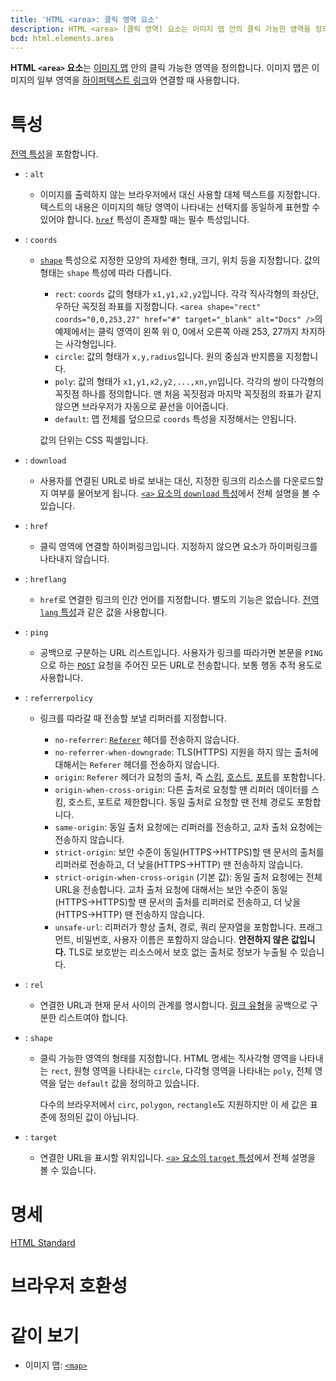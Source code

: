 ```yaml
---
title: 'HTML <area>: 클릭 영역 요소'
description: HTML <area> (클릭 영역) 요소는 이미지 맵 안의 클릭 가능한 영역을 정의합니다. 이미지 맵은 이미지의 일부 영역을 하이퍼텍스트 링크와 연결할 때 사용합니다.
bcd: html.elements.area
---
```


**HTML `<area>` 요소**는 [이미지 맵](./map) 안의 클릭 가능한 영역을 정의합니다. 이미지 맵은 이미지의 일부 영역을 [하이퍼텍스트 링크](https://developer.mozilla.org/en-US/docs/Glossary/Hyperlink)와 연결할 때 사용합니다.

# 특성

[전역 특성](/docs/Web/HTML/Global_attributes)을 포함합니다.

- : `alt`
  - 이미지를 출력하지 않는 브라우저에서 대신 사용할 대체 텍스트를 지정합니다. 텍스트의 내용은 이미지의 해당 영역이 나타내는 선택지를 동일하게 표현할 수 있어야 합니다. [`href`](#term-href) 특성이 존재할 때는 필수 특성입니다.
- : `coords`

  - [`shape`](#term-shape) 특성으로 지정한 모양의 자세한 형태, 크기, 위치 등을 지정합니다. 값의 형태는 `shape` 특성에 따라 다릅니다.

    - `rect`: `coords` 값의 형태가 `x1,y1,x2,y2`입니다. 각각 직사각형의 좌상단, 우하단 꼭짓점 좌표를 지정합니다. `<area shape="rect" coords="0,0,253,27" href="#" target="_blank" alt="Docs" />`의 예제에서는 클릭 영역이 왼쪽 위 0, 0에서 오른쪽 아래 253, 27까지 차지하는 사각형입니다.
    - `circle`: 값의 형태가 `x,y,radius`입니다. 원의 중심과 반지름을 지정합니다.
    - `poly`: 값의 형태가 `x1,y1,x2,y2,...,xn,yn`입니다. 각각의 쌍이 다각형의 꼭짓점 하나를 정의합니다. 맨 처음 꼭짓점과 마지막 꼭짓점의 좌표가 같지 않으면 브라우저가 자동으로 끝선을 이어줍니다.
    - `default`: 맵 전체를 덮으므로 `coords` 특성을 지정해서는 안됩니다.

    값의 단위는 CSS 픽셀입니다.

- : `download`
  - 사용자를 연결된 URL로 바로 보내는 대신, 지정한 링크의 리소스를 다운로드할지 여부를 물어보게 됩니다. [`<a>` 요소의 `download` 특성](./a#term-download)에서 전체 설명을 볼 수 있습니다.
- : `href`
  - 클릭 영역에 연결할 하이퍼링크입니다. 지정하지 않으면 요소가 하이퍼링크를 나타내지 않습니다.
- : `hreflang`
  - `href`로 연결한 링크의 인간 언어를 지정합니다. 별도의 기능은 없습니다. [전역 `lang` 특성](../Global_attributes#term-lang)과 같은 값을 사용합니다.
- : `ping`
  - 공백으로 구분하는 URL 리스트입니다. 사용자가 링크를 따라가면 본문을 `PING`으로 하는 [`POST`](https://developer.mozilla.org/ko/docs/Web/HTTP/Methods/POST) 요청을 주어진 모든 URL로 전송합니다. 보통 행동 추적 용도로 사용합니다.
- : `referrerpolicy`

  - 링크를 따라갈 때 전송할 보낼 리퍼러를 지정합니다.

    - `no-referrer`: [`Referer`](https://developer.mozilla.org/en-US/docs/Web/HTTP/Headers/Referer) 헤더를 전송하지 않습니다.
    - `no-referrer-when-downgrade`: TLS(HTTPS) 지원을 하지 않는 출처에 대해서는 `Referer` 헤더를 전송하지 않습니다.
    - `origin`: `Referer` 헤더가 요청의 출처, 즉 [스킴](https://developer.mozilla.org/en-US/docs/Learn/Common_questions/What_is_a_URL), [호스트](https://developer.mozilla.org/en-US/docs/Glossary/Host), [포트](https://developer.mozilla.org/en-US/docs/Glossary/Port)를 포함합니다.
    - `origin-when-cross-origin`: 다른 출처로 요청할 땐 리퍼러 데이터를 스킴, 호스트, 포트로 제한합니다. 동일 출처로 요청할 땐 전체 경로도 포함합니다.
    - `same-origin`: 동일 출처 요청에는 리퍼러를 전송하고, 교차 출처 요청에는 전송하지 않습니다.
    - `strict-origin`: 보안 수준이 동일(HTTPS→HTTPS)할 땐 문서의 출처를 리퍼러로 전송하고, 더 낮을(HTTPS→HTTP) 땐 전송하지 않습니다.
    - `strict-origin-when-cross-origin` (기본 값): 동일 출처 요청에는 전체 URL을 전송합니다. 교차 출처 요청에 대해서는 보안 수준이 동일(HTTPS→HTTPS)할 땐 문서의 출처를 리퍼러로 전송하고, 더 낮을(HTTPS→HTTP) 땐 전송하지 않습니다.
    - `unsafe-url`: 리퍼러가 항상 출처, 경로, 쿼리 문자열을 포함합니다. 프래그먼트, 비밀번호, 사용자 이름은 포함하지 않습니다. **안전하지 않은 값입니다.** TLS로 보호받는 리소스에서 보호 없는 출처로 정보가 누출될 수 있습니다.

- : `rel`
  - 연결한 URL과 현재 문서 사이의 관계를 명시합니다. [링크 유형](../Link_types)을 공백으로 구분한 리스트여야 합니다.
- : `shape`

  - 클릭 가능한 영역의 형태를 지정합니다. HTML 명세는 직사각형 영역을 나타내는 `rect`, 원형 영역을 나타내는 `circle`, 다각형 영역을 나타내는 `poly`, 전체 영역을 덮는 `default` 값을 정의하고 있습니다.

    다수의 브라우저에서 `circ`, `polygon`, `rectangle`도 지원하지만 이 세 값은 표준에 정의된 값이 아닙니다.

- : `target`
  - 연결한 URL을 표시할 위치입니다. [`<a>` 요소의 `target` 특성](./a#term-target)에서 전체 설명을 볼 수 있습니다.

# 명세

[HTML Standard](https://html.spec.whatwg.org/multipage/embedded-content.html#the-area-element)

# 브라우저 호환성

<BrowserCompat data={props.bcd} />

# 같이 보기

- 이미지 맵: [`<map>`](./map)
